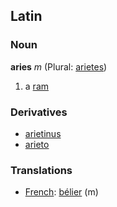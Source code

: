 ==Latin==
===Noun===
'''aries''' ''m'' (Plural: [[arietes]])

#a [[ram]]

===Derivatives===
*[[arietinus]]
*[[arieto]]

===Translations===
*[[French]]: [[bélier]] (m)